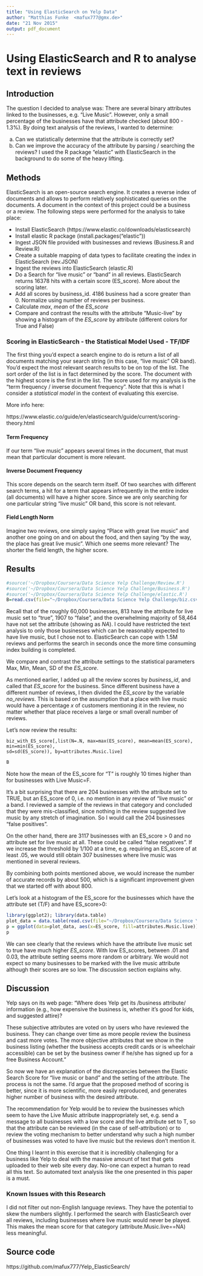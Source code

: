 ```yaml
---
title: "Using ElasticSearch on Yelp Data"
author: "Matthias Funke  <mafux777@gmx.de>"
date: "21 Nov 2015"
output: pdf_document
---
```


Using ElasticSearch and R to analyse text in reviews
============

Introduction
-----------
The question I decided to analyse was: 
There are several binary attributes linked to the businesses, e.g. "Live Music". However, only a small percentage of the businesses have that attribute checked (about 800 - 1.3%). By doing text analysis of the reviews, I wanted to determine:

a) Can we statistically determine that the attribute is correctly set?
b) Can we improve the accuracy of the attribute by parsing / searching the reviews?
I used the R package "elastic" with ElasticSearch in the background to do some of the heavy lifting.


Methods
--------
ElasticSearch is an open-source search engine. It creates a reverse index of documents and allows to perform relatively sophisticated queries on the documents. A document in the context of this project could be a business or a review. The following steps were performed for the analysis to take place:

* Install ElasticSearch (https://www.elastic.co/downloads/elasticsearch)
* Install elastic R package (install.packages("elastic"))
* Ingest JSON file provided with businesses and reviews (Business.R and Review.R)
* Create a suitable mapping of data types to facilitate creating the index in ElasticSearch (rev.JSON)
* Ingest the reviews into ElasticSearch (elastic.R)
* Do a Search for "live music" or "band" in all reviews. ElasticSearch returns 16378 hits with a certain score (ES_score). More about the scoring later. 
* Add all scores by business_id. 4186 business had a score greater than 0. Normalize using number of reviews per business.
* Calculate *max*, *mean* of the *ES_score*
* Compare and contrast the results with the attribute "Music-live" by showing a histogram of the *ES_score* by attribute (different colors for True and False)

### Scoring in ElasticSearch - the Statistical Model Used - TF/IDF

The first thing you'd expect a search engine to do is return a list of all documents matching your search string (in this case, "live music" OR band). You'd expect the most relevant search results to be on top of the list. The sort order of the list is in fact determined by the score. The document with the highest score is the first in the list. The score used for my analysis is the "term frequency / inverse document frequency". Note that this is what I consider a *statistical model* in the context of evaluating this exercise.

More info here: 

https://www.elastic.co/guide/en/elasticsearch/guide/current/scoring-theory.html

#### Term Frequency

If our term "live music" appears several times in the document, that must mean that particular document is more relevant.

#### Inverse Document Frequency

This score depends on the search term itself. Of two searches with different search terms, a hit for a term that appears infrequently in the entire index (all documents) will have a higher score. Since we are only searching for one particular string "live music" OR band, this score is not relevant.

#### Field Length Norm

Imagine two reviews, one simply saying "Place with great live music" and another one going on and on about the food, and then saying "by the way, the place has great live music". Which one seems more relevant? The shorter the field length, the higher score. 


Results
--------
```r
#source('~/Dropbox/Coursera/Data Science Yelp Challenge/Review.R')
#source('~/Dropbox/Coursera/Data Science Yelp Challenge/Business.R')
#source('~/Dropbox/Coursera/Data Science Yelp Challenge/elastic.R')
B=read.csv(file="~/Dropbox/Coursera/Data Science Yelp Challenge/biz.csv")

```
Recall that of the roughly 60,000 businesses, 813 have the attribute for live music set to "true", 1907 to "false", and the overwhelming majority of 58,464 have not set the attribute (showing as *NA*). I could have restricted the text analysis to only those businesses which can be reasonably expected to have live music, but I chose not to. ElasticSearch can cope with 1.5M reviews and performs the search in seconds once the more time consuming index building is completed. 

We compare and contrast the attribute settings to the statistical parameters Max, Min, Mean, SD of the *ES_score*. 

As mentioned earlier, I added up all the review scores by *business_id*, and called that *ES_score* for the business. Since different business have a different number of reviews, I then divided the *ES_score* by the variable *no_reviews*. This is based on the assumption that a place with live music would have a percentage $x$ of customers mentioning it in the review, no matter whether that place receives a large or small overall number of reviews. 

Let's now review the results:

```
biz_with_ES_score[,list(N=.N, max=max(ES_score), mean=mean(ES_score), min=min(ES_score), 
sd=sd(ES_score)), by=attributes.Music.live]
```
```r
B
```
Note how the mean of the ES_score for "T" is roughly 10 times higher than for businesses with Live Music=F.  

It's a bit surprising that there are 204 businesses with the attribute set to TRUE, but an ES_score of 0, i.e. no mention in any review of "live music" or a band. I reviewed a sample of the reviews in that category and concluded that they were mis-classified, since nothing in the review suggested live music by any stretch of imagination. So I would call the 204 businesses "false positives".

On the other hand, there are 3117 businesses with an ES_score > 0 and no attribute set for live music at all. These could be called "false negatives". If we increase the threshold by 1/100 at a time, e.g. requiring an ES_score of at least .05, we would still obtain 307 businesses where live music was mentioned in several reviews. 

By combining both points mentioned above, we would increase the number of accurate records by about 500, which is a significant improvement given that we started off with about 800.

Let's look at a histogram of the ES_score for the businesses which have the attribute set (T/F) and have ES_score>0: 

```r
library(ggplot2); library(data.table)
plot_data = data.table(read.csv(file="~/Dropbox/Coursera/Data Science Yelp Challenge/plot_data.csv"))
p = ggplot(data=plot_data, aes(x=ES_score, fill=attributes.Music.live)) + geom_histogram(binwidth=.01)
p
```


We can see clearly that the reviews which have the attribute live music set to true have much higher *ES_score*. 
With low ES_scores, between .01 and 0.03, the attribute setting seems more random or arbitrary. We would not expect so many businesses to be marked with the live music attribute although their scores are so low. The discussion section explains why.


Discussion
-----------
Yelp says on its web page: "Where does Yelp get its /business attribute/ information (e.g., how expensive the business is, whether it's good for kids, and suggested attire)?


These subjective attributes are voted on by users who have reviewed the business. They can change over time as more people review the business and cast more votes. The more objective attributes that we show in the business listing (whether the business accepts credit cards or is wheelchair accessible) can be set by the business owner if he/she has signed up for a free Business Account."

So now we have an explanation of the discrepancies between the Elastic Search Score for "live music or band" and the setting of the attribute. The process is not the same. I'd argue that the proposed method of scoring is better, since it is more scientific, more easily reproduced, and generates higher number of business with the desired attribute.

The recommendation for Yelp would be to review the businesses which seem to have the Live Music attribute inappropriately set, e.g. send a message to all businesses with a low score and the live attribute set to T, so that the attribute can be reviewed (in the case of self-attribution) or to review the voting mechanism to better understand why such a high number of businesses was voted to have live music but the reviews don't mention it. 

One thing I learnt in this exercise that it is incredibly challenging for a business like Yelp to deal with the massive amount of text that gets uploaded to their web site every day. No-one can expect a human to read all this text. So automated text analysis like the one presented in this paper is a must.

### Known Issues with this Research
I did not filter out non-English language reviews. They have the potential to skew the numbers slightly.
I performed the search with ElasticSearch over all reviews, including businesses where live music would never be played. This makes the mean score for that category (attribute.Music.live==NA) less meaningful. 

## Source code
https://github.com/mafux777/Yelp_ElasticSearch/




